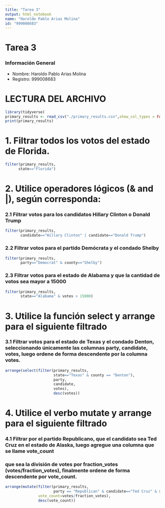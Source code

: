 ```yaml
---
title: "Tarea 3"
output: html_notebook
name: "Haroldo Pablo Arias Molina"
id: "999008683"
---
```


# Tarea 3

### Información General
- Nombre: Haroldo Pablo Arias Molina
- Registro: 999008683

# LECTURA DEL ARCHIVO
```r
library(tidyverse)
primary_results <- read_csv("./primary_results.csv",show_col_types = FALSE)
print(primary_results)
```



# 1. Filtrar todos los votos del estado de Florida.

```r
filter(primary_results, 
      state=="Florida")
```



# 2. Utilice operadores lógicos (& and |), según corresponda:

### 2.1 Filtrar votos para los candidatos Hillary Clinton o Donald Trump

```r
filter(primary_results,
       candidate=="Hillary Clinton" | candidate=="Donald Trump")
```



### 2.2 Filtrar votos para el partido Demócrata y el condado Shelby

```r
filter(primary_results,
       party=="Democrat" & county=="Shelby")
```

### 2.3 Filtrar votos para el estado de Alabama y que la cantidad de votos sea mayor a 15000

```r
filter(primary_results,
       state=="Alabama" & votes > 15000)
```

# 3. Utilice la función select y arrange para el siguiente filtrado
### 3.1 Filtrar votos para el estado de Texas y el condado Denton, seleccionando únicamente las columnas party, candidate, votes, luego ordene de forma descendente por la columna votes.

```r
arrange(select(filter(primary_results,
                      state=="Texas" & county == "Denton"),
                      party,
                      candidate,
                      votes),
                      desc(votes))
```

# 4. Utilice el verbo mutate y arrange para el siguiente filtrado
### 4.1 Filtrar por el partido Republicano, que el candidato sea Ted Cruz en el estado de Alaska, luego agregue una columna que se llame vote_count 
###     que sea la división de votes por fraction_votes (votes/fraction_votes), finalmente ordene de forma descendente por vote_count.

```r
arrange(mutate(filter(primary_results, 
                      party == "Republican" & candidate=="Ted Cruz" & state=="Alaska"),
               vote_count=votes/fraction_votes),
               desc(vote_count))
```